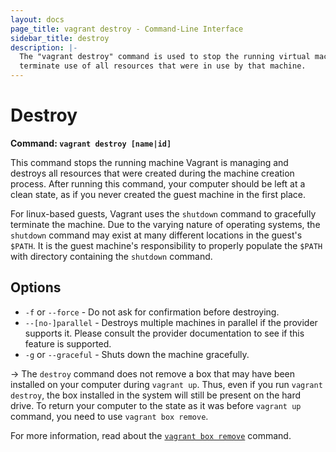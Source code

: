 ```yaml
---
layout: docs
page_title: vagrant destroy - Command-Line Interface
sidebar_title: destroy
description: |-
  The "vagrant destroy" command is used to stop the running virtual machine and
  terminate use of all resources that were in use by that machine.
---
```


# Destroy

**Command: `vagrant destroy [name|id]`**

This command stops the running machine Vagrant is managing and
destroys all resources that were created during the machine creation process.
After running this command, your computer should be left at a clean state,
as if you never created the guest machine in the first place.

For linux-based guests, Vagrant uses the `shutdown` command to gracefully
terminate the machine. Due to the varying nature of operating systems, the
`shutdown` command may exist at many different locations in the guest's `$PATH`.
It is the guest machine's responsibility to properly populate the `$PATH` with
directory containing the `shutdown` command.

## Options

- `-f` or `--force` - Do not ask for confirmation before destroying.
- `--[no-]parallel` - Destroys multiple machines in parallel if the provider
  supports it. Please consult the provider documentation to see if this feature
  is supported.
- `-g` or `--graceful` - Shuts down the machine gracefully.

-> The `destroy` command does not remove a box that may have been installed on
your computer during `vagrant up`. Thus, even if you run `vagrant destroy`,
the box installed in the system will still be present on the hard drive. To
return your computer to the state as it was before `vagrant up` command, you
need to use `vagrant box remove`.

For more information, read about the [`vagrant box remove`](/docs/cli/box) command.
